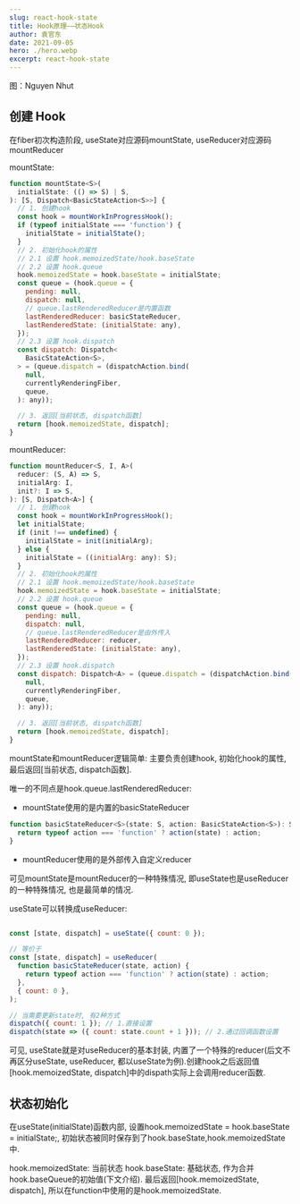 ```yaml
---
slug: react-hook-state
title: Hook原理——状态Hook
author: 袁官东
date: 2021-09-05
hero: ./hero.webp
excerpt: react-hook-state
---
```

<div className={'img-desc'}>图：Nguyen Nhut</div>


## 创建 Hook

<div className="art-container">
  <Draw name="hook-initial" />
</div>

在fiber初次构造阶段, useState对应源码mountState, useReducer对应源码mountReducer  

mountState:

```js
function mountState<S>(
  initialState: (() => S) | S,
): [S, Dispatch<BasicStateAction<S>>] {
  // 1. 创建hook
  const hook = mountWorkInProgressHook();
  if (typeof initialState === 'function') {
    initialState = initialState();
  }
  // 2. 初始化hook的属性
  // 2.1 设置 hook.memoizedState/hook.baseState
  // 2.2 设置 hook.queue
  hook.memoizedState = hook.baseState = initialState;
  const queue = (hook.queue = {
    pending: null,
    dispatch: null,
    // queue.lastRenderedReducer是内置函数
    lastRenderedReducer: basicStateReducer,
    lastRenderedState: (initialState: any),
  });
  // 2.3 设置 hook.dispatch
  const dispatch: Dispatch<
    BasicStateAction<S>,
  > = (queue.dispatch = (dispatchAction.bind(
    null,
    currentlyRenderingFiber,
    queue,
  ): any));

  // 3. 返回[当前状态, dispatch函数]
  return [hook.memoizedState, dispatch];
}
```


mountReducer:


```js
function mountReducer<S, I, A>(
  reducer: (S, A) => S,
  initialArg: I,
  init?: I => S,
): [S, Dispatch<A>] {
  // 1. 创建hook
  const hook = mountWorkInProgressHook();
  let initialState;
  if (init !== undefined) {
    initialState = init(initialArg);
  } else {
    initialState = ((initialArg: any): S);
  }
  // 2. 初始化hook的属性
  // 2.1 设置 hook.memoizedState/hook.baseState
  hook.memoizedState = hook.baseState = initialState;
  // 2.2 设置 hook.queue
  const queue = (hook.queue = {
    pending: null,
    dispatch: null,
    // queue.lastRenderedReducer是由外传入
    lastRenderedReducer: reducer,
    lastRenderedState: (initialState: any),
  });
  // 2.3 设置 hook.dispatch
  const dispatch: Dispatch<A> = (queue.dispatch = (dispatchAction.bind(
    null,
    currentlyRenderingFiber,
    queue,
  ): any));

  // 3. 返回[当前状态, dispatch函数]
  return [hook.memoizedState, dispatch];
}

```


mountState和mountReducer逻辑简单: 主要负责创建hook, 初始化hook的属性, 最后返回[当前状态, dispatch函数].

唯一的不同点是hook.queue.lastRenderedReducer:


* mountState使用的是内置的basicStateReducer

```js
function basicStateReducer<S>(state: S, action: BasicStateAction<S>): S {
  return typeof action === 'function' ? action(state) : action;
}
```

* mountReducer使用的是外部传入自定义reducer

可见mountState是mountReducer的一种特殊情况, 即useState也是useReducer的一种特殊情况, 也是最简单的情况.

useState可以转换成useReducer:


```js

const [state, dispatch] = useState({ count: 0 });

// 等价于
const [state, dispatch] = useReducer(
  function basicStateReducer(state, action) {
    return typeof action === 'function' ? action(state) : action;
  },
  { count: 0 },
);

// 当需要更新state时, 有2种方式
dispatch({ count: 1 }); // 1.直接设置
dispatch(state => ({ count: state.count + 1 })); // 2.通过回调函数设置

```

可见, useState就是对useReducer的基本封装, 内置了一个特殊的reducer(后文不再区分useState, useReducer, 都以useState为例).创建hook之后返回值[hook.memoizedState, dispatch]中的dispath实际上会调用reducer函数.

## 状态初始化

在useState(initialState)函数内部, 设置hook.memoizedState = hook.baseState = initialState;, 初始状态被同时保存到了hook.baseState,hook.memoizedState中.

hook.memoizedState: 当前状态
hook.baseState: 基础状态, 作为合并hook.baseQueue的初始值(下文介绍).
最后返回[hook.memoizedState, dispatch], 所以在function中使用的是hook.memoizedState.


